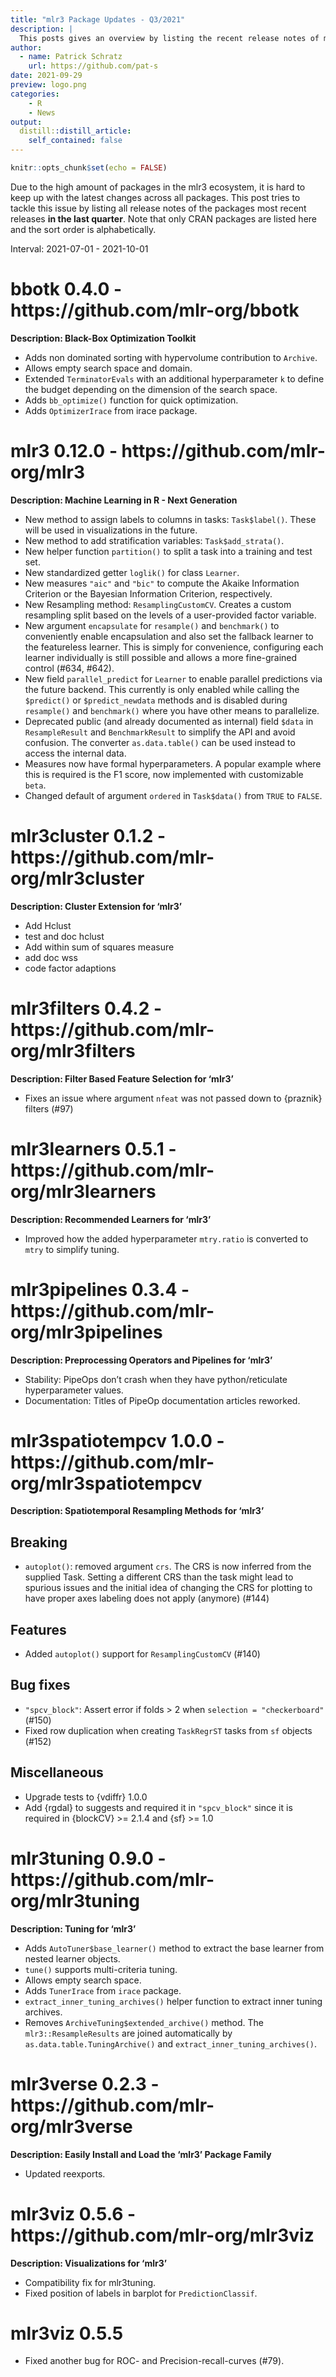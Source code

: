```yaml
---
title: "mlr3 Package Updates - Q3/2021"
description: |
  This posts gives an overview by listing the recent release notes of mlr3 packages from the last quarter.
author:
  - name: Patrick Schratz
    url: https://github.com/pat-s
date: 2021-09-29
preview: logo.png
categories:
    - R
    - News
output:
  distill::distill_article:
    self_contained: false
---
```



```r
knitr::opts_chunk$set(echo = FALSE)
```

Due to the high amount of packages in the mlr3 ecosystem, it is hard to keep up with the latest changes across all packages.
This post tries to tackle this issue by listing all release notes of the packages most recent releases **in the last quarter**.
Note that only CRAN packages are listed here and the sort order is alphabetically.

Interval: 2021-07-01 - 2021-10-01

# bbotk 0.4.0 - https://github.com/mlr-org/bbotk

**Description: Black-Box Optimization Toolkit**

* Adds non dominated sorting with hypervolume contribution to `Archive`.
* Allows empty search space and domain.
* Extended `TerminatorEvals` with an additional hyperparameter `k` to define the
  budget depending on the dimension of the search space.
* Adds `bb_optimize()` function for quick optimization.
* Adds `OptimizerIrace` from irace package.

# mlr3 0.12.0 - https://github.com/mlr-org/mlr3

**Description: Machine Learning in R - Next Generation**

* New method to assign labels to columns in tasks: `Task$label()`.
  These will be used in visualizations in the future.
* New method to add stratification variables: `Task$add_strata()`.
* New helper function `partition()` to split a task into a training and test
  set.
* New standardized getter `loglik()` for class `Learner`.
* New measures `"aic"` and `"bic"` to compute the Akaike Information Criterion
  or the Bayesian Information Criterion, respectively.
* New Resampling method: `ResamplingCustomCV`. Creates a custom resampling split
  based on the levels of a user-provided factor variable.
* New argument `encapsulate` for `resample()` and `benchmark()` to conveniently
  enable encapsulation and also set the fallback learner to the
  featureless learner. This is simply for convenience, configuring each learner
  individually is still possible and allows a more fine-grained control (#634,
  #642).
* New field `parallel_predict` for `Learner` to enable parallel predictions via
  the future backend. This currently is only enabled while calling the
  `$predict()` or `$predict_newdata` methods and is disabled during `resample()`
  and `benchmark()` where you have other means to parallelize.
* Deprecated public (and already documented as internal) field `$data` in
  `ResampleResult` and `BenchmarkResult` to simplify the API and avoid
  confusion. The converter `as.data.table()` can be used instead to access the
  internal data.
* Measures now have formal hyperparameters. A popular example where this is
  required is the F1 score, now implemented with customizable `beta`.
* Changed default of argument `ordered` in `Task$data()` from `TRUE` to `FALSE`.

# mlr3cluster 0.1.2 - https://github.com/mlr-org/mlr3cluster

**Description: Cluster Extension for 'mlr3'**

* Add Hclust
* test and doc hclust
* Add within sum of squares measure
* add doc wss
* code factor adaptions

# mlr3filters 0.4.2 - https://github.com/mlr-org/mlr3filters

**Description: Filter Based Feature Selection for 'mlr3'**

- Fixes an issue where argument `nfeat` was not passed down to {praznik} filters (#97)


# mlr3learners 0.5.1 - https://github.com/mlr-org/mlr3learners

**Description: Recommended Learners for 'mlr3'**

- Improved how the added hyperparameter `mtry.ratio` is converted to `mtry` to
  simplify tuning.


# mlr3pipelines 0.3.4 - https://github.com/mlr-org/mlr3pipelines

**Description: Preprocessing Operators and Pipelines for 'mlr3'**

* Stability: PipeOps don't crash when they have python/reticulate hyperparameter values.
* Documentation: Titles of PipeOp documentation articles reworked.


# mlr3spatiotempcv 1.0.0 - https://github.com/mlr-org/mlr3spatiotempcv

**Description: Spatiotemporal Resampling Methods for 'mlr3'**

## Breaking

- `autoplot()`: removed argument `crs`.
  The CRS is now inferred from the supplied Task.
  Setting a different CRS than the task might lead to spurious issues and the initial idea of changing the CRS for plotting to have proper axes labeling does not apply (anymore) (#144)

## Features

- Added `autoplot()` support for `ResamplingCustomCV` (#140)

## Bug fixes

- `"spcv_block"`: Assert error if folds > 2 when `selection = "checkerboard"` (#150)
- Fixed row duplication when creating `TaskRegrST` tasks from `sf` objects (#152)

## Miscellaneous

- Upgrade tests to {vdiffr} 1.0.0
- Add {rgdal} to suggests and required it in `"spcv_block"` since it is required in {blockCV} >= 2.1.4 and {sf} >= 1.0


# mlr3tuning 0.9.0 - https://github.com/mlr-org/mlr3tuning

**Description: Tuning for 'mlr3'**

- Adds `AutoTuner$base_learner()` method to extract the base learner from
  nested learner objects.
- `tune()` supports multi-criteria tuning.
- Allows empty search space.
- Adds `TunerIrace` from `irace` package.
- `extract_inner_tuning_archives()` helper function to extract inner tuning
  archives.
- Removes `ArchiveTuning$extended_archive()` method. The `mlr3::ResampleResults` are
  joined automatically by `as.data.table.TuningArchive()` and
  `extract_inner_tuning_archives()`.


# mlr3verse 0.2.3 - https://github.com/mlr-org/mlr3verse

**Description: Easily Install and Load the 'mlr3' Package Family**

- Updated reexports.


# mlr3viz 0.5.6 - https://github.com/mlr-org/mlr3viz

**Description: Visualizations for 'mlr3'**

- Compatibility fix for mlr3tuning.
- Fixed position of labels in barplot for `PredictionClassif`.

# mlr3viz 0.5.5

- Fixed another bug for ROC- and Precision-recall-curves (#79).
